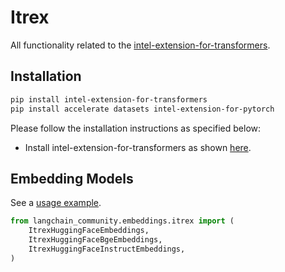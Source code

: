 # Itrex

All functionality related to the [intel-extension-for-transformers](https://github.com/intel/intel-extension-for-transformers).

## Installation

```bash
pip install intel-extension-for-transformers
pip install accelerate datasets intel-extension-for-pytorch
```

Please follow the installation instructions as specified below:

* Install intel-extension-for-transformers as shown [here](https://github.com/intel/intel-extension-for-transformers?tab=readme-ov-file#installation).

## Embedding Models

See a [usage example](/docs/integrations/text_embedding/itrex).

```python
from langchain_community.embeddings.itrex import (
    ItrexHuggingFaceEmbeddings,
    ItrexHuggingFaceBgeEmbeddings,
    ItrexHuggingFaceInstructEmbeddings,
)
```
